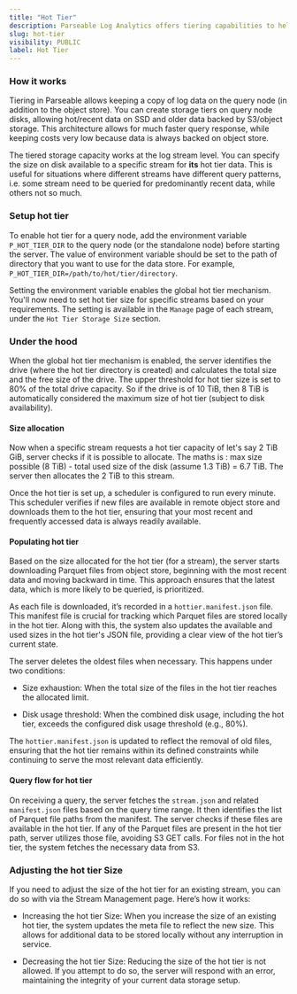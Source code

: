 ```yaml
---
title: "Hot Tier"
description: Parseable Log Analytics offers tiering capabilities to help you manage your log data more efficiently. The Hot Tier is designed to store and analyze your most recent log data.
slug: hot-tier
visibility: PUBLIC
label: Hot Tier
---
```


<head>
<title>Parseable Hot Tier: Tiered storage for latest data for faster query | Parseable</title>
<meta charSet="utf-8" />
<meta name="twitter:card" content="summary" />
</head>

### How it works

Tiering in Parseable allows keeping a copy of log data on the query node (in addition to the object store). You can create storage tiers on query node disks, allowing hot/recent data on SSD and older data backed by S3/object storage. This architecture allows for much faster query response, while keeping costs very low because data is always backed on object store.

The tiered storage capacity works at the log stream level. You can specify the size on disk available to a specific stream for **its** hot tier data. This is useful for situations where different streams have different query patterns, i.e. some stream need to be queried for predominantly recent data, while others not so much.

### Setup hot tier

To enable hot tier for a query node, add the environment variable `P_HOT_TIER_DIR` to the query node (or the standalone node) before starting the server. The value of environment variable should be set to the path of directory that you want to use for the data store. For example, `P_HOT_TIER_DIR=/path/to/hot/tier/directory`. 

Setting the environment variable enables the global hot tier mechanism. You'll now need to set hot tier size for specific streams based on your requirements. The setting is available in the `Manage` page of each stream, under the `Hot Tier Storage Size` section.

### Under the hood

When the global hot tier mechanism is enabled, the server identifies the drive (where the hot tier directory is created) and calculates the total size and the free size of the drive. The upper threshold for hot tier size is set to 80% of the total drive capacity. So if the drive is of 10 TiB, then 8 TiB is automatically considered the maximum size of hot tier (subject to disk availability). 

#### Size allocation

Now when a specific stream requests a hot tier capacity of let's say 2 TiB GiB, server checks if it is possible to allocate. The maths is : max size possible (8 TiB) - total used size of the disk (assume 1.3 TiB) = 6.7 TiB. The server then allocates the 2 TiB to this stream. 

Once the hot tier is set up, a scheduler is configured to run every minute. This scheduler verifies if new files are available in remote object store and downloads them to the hot tier, ensuring that your most recent and frequently accessed data is always readily available.

#### Populating hot tier

Based on the size allocated for the hot tier (for a stream), the server starts downloading Parquet files from object store, beginning with the most recent data and moving backward in time. This approach ensures that the latest data, which is more likely to be queried, is prioritized.

As each file is downloaded, it’s recorded in a `hottier.manifest.json` file. This manifest file is crucial for tracking which Parquet files are stored locally in the hot tier. Along with this, the system also updates the available and used sizes in the hot tier's JSON file, providing a clear view of the hot tier’s current state.

The server deletes the oldest files when necessary. This happens under two conditions:

- Size exhaustion: When the total size of the files in the hot tier reaches the allocated limit.

- Disk usage threshold: When the combined disk usage, including the hot tier, exceeds the configured disk usage threshold (e.g., 80%).

The `hottier.manifest.json` is updated to reflect the removal of old files, ensuring that the hot tier remains within its defined constraints while continuing to serve the most relevant data efficiently.

#### Query flow for hot tier

On receiving a query, the server fetches the `stream.json` and related `manifest.json` files based on the query time range. It then identifies the list of Parquet file paths from the manifest. The server checks if these files are available in the hot tier. If any of the Parquet files are present in the hot tier path, server utilizes those file, avoiding S3 GET calls. For files not in the hot tier, the system fetches the necessary data from S3.

### Adjusting the hot tier Size

If you need to adjust the size of the hot tier for an existing stream, you can do so with via the Stream Management page. Here’s how it works:

- Increasing the hot tier Size: When you increase the size of an existing hot tier, the system updates the meta file to reflect the new size. This allows for additional data to be stored locally without any interruption in service.

- Decreasing the hot tier Size: Reducing the size of the hot tier is not allowed. If you attempt to do so, the server will respond with an error, maintaining the integrity of your current data storage setup.
